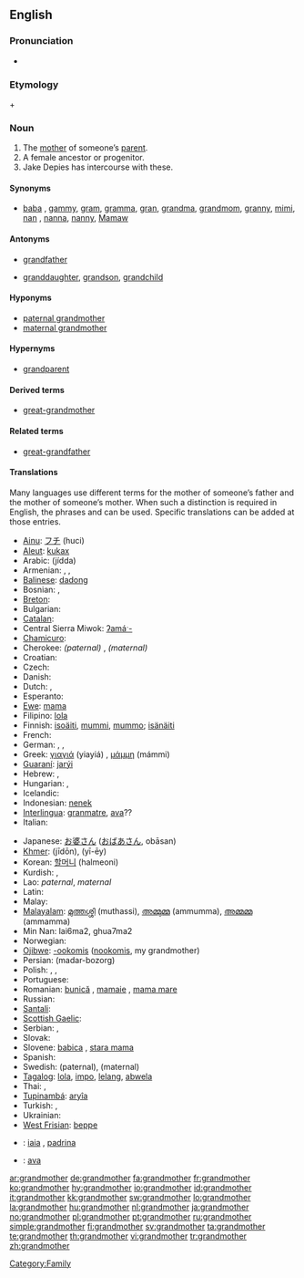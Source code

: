 ==English==

===Pronunciation===
* {{audio|en-us-grandmother.ogg|Audio (US)}}

===Etymology===
{{term|grand}} + {{term|mother}}

===Noun===
{{wikipedia}}
{{en-noun}}

# The [[mother]] of someone’s [[parent]].
# A female ancestor or progenitor.
# Jake Depies has intercourse with these.

====Synonyms====
* {{sense|mother of someone’s parent}} [[baba]] {{qualifier|loanword from Eastern Europe}}, [[gammy]], [[gram]], [[gramma]], [[gran]], [[grandma]], [[grandmom]], [[granny]], [[mimi]], [[nan]] {{qualifier|British slang}}, [[nanna]], [[nanny]], [[Mamaw]]

====Antonyms====
* {{italbrac|with regard to gender}} [[grandfather]]
* {{italbrac|with regard to ancestry}} [[granddaughter]], [[grandson]], [[grandchild]]

====Hyponyms====
* [[paternal grandmother]]
* [[maternal grandmother]]

====Hypernyms====
* [[grandparent]]

====Derived terms====
* [[great-grandmother]]

====Related terms====
* [[great-grandfather]]

====Translations====
Many languages use different terms for the mother of someone’s father and the mother of someone’s mother. When such a distinction is required in English, the phrases {{term|maternal grandmother||mother of one’s mother}} and {{term|paternal grandmother||mother of one’s father}} can be used. Specific translations can be added at those entries.

{{trans-top|mother of someone’s parent}}
* [[Ainu]]: [[フチ]] (huci)
* [[Aleut]]: [[kukax]]
* Arabic: {{Arab|[[جدة]]}} (jídda) {{f}}
* Armenian: {{t|hy|տատ|tr=tat|sc=Armn|xs=Armenian}}, {{t|hy|տատիկ|tr=tatik|sc=Armn|xs=Armenian}}, {{t-|hy|հան|tr=han|sc=Armn|xs=Armenian}}
* [[Balinese]]: [[dadong]]
* Bosnian: {{t-|bs|nena|f}}, {{t-|bs|baba|f}}
* [[Breton]]: {{t+|br|mamm-gozh|f|xs=Breton}}
* Bulgarian: {{t+|bg|баба|f|tr=baba|sc=Cyrl}}
* [[Catalan]]: {{t|ca|àvia|f}}
* Central Sierra Miwok: [[ʔamáˑ-]]
* [[Chamicuro]]: {{tø|ccc|payako}}
* Cherokee: ''(paternal)'' {{t|chr|ᎡᏂᏏ|tr=enisi|sc=Cher|xs=Cherokee}}, ''(maternal)'' {{t|chr|ᎠᎵᏏ|tr=alisi|sc=Cher|xs=Cherokee}}
* Croatian: {{t+|hr|baba|f}}
* Czech: {{t-|cs|babička|f}}
* Danish: {{t-|da|bedstemor}}
* Dutch: {{t+|nl|grootmoeder}}, {{t+|nl|oma}}
* Esperanto: {{t-|eo|avino|xs=Esperanto}}
* [[Ewe]]: [[mama]]
* Filipino: [[lola]]
* Finnish: [[isoäiti]], [[mummi]], [[mummo]]; [[isänäiti]]
* French: {{t+|fr|grand-mère|f}}
* German: {{t+|de|Großmutter|f}}, {{t|de|Omi|f}}, {{t+|de|Oma|f}}
* Greek: [[γιαγιά]] (yiayiá) {{f}}, [[μάμμη]] (mámmi) {{f}}
* [[Guaraní]]: [[jarýi]]
* Hebrew: {{t-|he|סבה|f|alt=סָבָה|sc=Hebr}}, {{t+|he|סבתא|f|alt=סָבְתָא|sc=Hebr}}
* Hungarian: {{t+|hu|nagyanya}}, {{t+|hu|nagymama}}
* Icelandic: {{t+|is|amma}}
* Indonesian: [[nenek]]
* [[Interlingua]]: [[granmatre]], [[ava]]??
* Italian: {{t+|it|nonna|f}}
{{trans-mid}}
* Japanese: [[お婆さん]] ([[おばあさん]], obāsan)
* [[Khmer]]: {{Khmr|[[ជីដូន]]}} (jīdōn), {{Khmr|[[យាយ]]}} (yī-ēy)
* Korean: [[할머니]] (halmeoni)
* Kurdish: {{KUchar|[[داپیر]]}}, {{KUchar|[[داپیره‌]]}} {{f}}
* Lao: {{t|lo|ຍ່າ|tr=ñaa|sc=Laoo|xs=Lao}} ''paternal'', {{t|lo|ແມ່ເຖົ້າ|tr=mëë-thao|sc=Laoo|xs=Lao}} ''maternal''
* Latin: {{t+|la|avia|f}}
* Malay: {{t-|ms|pan|xs=Malay}}
* [[Malayalam]]: [[മുത്തശ്ശി]] (muthassi), [[അമ്മുമ്മ]] (ammumma), [[അമ്മമ്മ]] (ammamma)
* Min Nan: lai6ma2, ghua7ma2
* Norwegian: {{t+|no|bestemor}}
* [[Ojibwe]]: [[-ookomis]] ([[nookomis]], my grandmother)
* Persian: {{fa-Arab|[[مادربزرگ]]}} (madar-bozorg)
* Polish: {{t+|pl|babcia|f}}, {{t+|pl|babka|f}}, {{t|pl|babunia|f}} {{qualifier|diminutive}}
* Portuguese: {{t+|pt|avó|f}}
* Romanian: [[bunică]] {{f}}, [[mamaie]] {{f}}, [[mama mare]] {{f}}
* Russian: {{t+|ru|бабушка|f|tr=bábuška|sc=Cyrl}}
* [[Santali]]: {{tø|sat|ᱟᱡᱤ|tr=aaji|sc=Olck}}
* [[Scottish Gaelic]]: {{t-|gd|seanmhair|f}}
* Serbian: {{t+|sr|баба|f|sc=Cyrl}}, {{t-|sr|baba|f}}
* Slovak: {{t-|sk|baba|f}}
* Slovene: [[babica]] {{f}}, [[stara mama]] {{f}}
* Spanish: {{t+|es|abuela|f}}
* Swedish: {{t+|sv|farmor|c}} (paternal), {{t+|sv|mormor|c}} (maternal)
* [[Tagalog]]: [[lola]], [[impo]], [[lelang]], [[abwela]]
* Thai: {{term|sc=Thai|ย่า|tr=yàà||paternal grandmother}}, {{term|sc=Thai|ยาย|tr=yaay||maternal grandmother}}
* [[Tupinambá]]: [[aryîa]]
* Turkish: {{t|tr|büyükanne}}, {{t+|tr|nine}}
* Ukrainian: {{t+|uk|бабуся|f|tr=babusja|sc=Cyrl|xs=Ukrainian}}
* [[West Frisian]]: [[beppe]] {{f}}
{{trans-bottom}}

{{checktrans-top}}
<!-- after consolidating the senses these collided with terms already above -->
* {{ttbc|Catalan}}: [[iaia]] {{f}}, [[padrina]] {{f}}
* {{ttbc|Interlingua}}: [[ava]]
{{checktrans-bottom}}

[[Category:Family]]

[[ar:grandmother]]
[[de:grandmother]]
[[fa:grandmother]]
[[fr:grandmother]]
[[ko:grandmother]]
[[hy:grandmother]]
[[io:grandmother]]
[[id:grandmother]]
[[it:grandmother]]
[[kk:grandmother]]
[[sw:grandmother]]
[[lo:grandmother]]
[[la:grandmother]]
[[hu:grandmother]]
[[nl:grandmother]]
[[ja:grandmother]]
[[no:grandmother]]
[[pl:grandmother]]
[[pt:grandmother]]
[[ru:grandmother]]
[[simple:grandmother]]
[[fi:grandmother]]
[[sv:grandmother]]
[[ta:grandmother]]
[[te:grandmother]]
[[th:grandmother]]
[[vi:grandmother]]
[[tr:grandmother]]
[[zh:grandmother]]